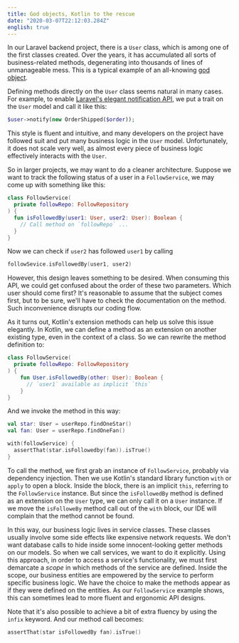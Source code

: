 ```yaml
---
title: God objects, Kotlin to the rescue
date: "2020-03-07T22:12:03.284Z"
english: true
---
```


In our Laravel backend project, there is a `User` class, which is among one of the first classes created. Over the years, it has accumulated all sorts of business-related methods, degenerating into thousands of lines of unmanageable mess. This is a typical example of an all-knowing [god object](https://en.wikipedia.org/wiki/God_object).

Defining methods directly on the `User` class seems natural in many cases. For example, to enable [Laravel's elegant notification API](https://laravel.com/docs/5.8/notifications), we put a trait on the `User` model and call it like this:

```php
$user->notify(new OrderShipped($order));
```

This style is fluent and intuitive, and many developers on the project have followed suit and put many business logic in the `User` model. Unfortunately, it does not scale very well, as almost every piece of business logic effectively interacts with the `User`.

So in larger projects, we may want to do a cleaner architecture. Suppose we want to track the following status of a user in a `FollowService`, we may come up with something like this:

```kotlin
class FollowService(
  private followRepo: FollowRepository
) {
  fun isFollowedBy(user1: User, user2: User): Boolean {
    // Call method on `followRepo` ...
  }
}
```

Now we can check if `user2` has followed `user1` by calling

```kotlin
followSevice.isFollowedBy(user1, user2)
```

However, this design leaves something to be desired. When consuming this API, we could get confused about the order of these two parameters. Which user should come first? It's reasonable to assume that the subject comes first, but to be sure, we'll have to check the documentation on the method. Such inconvenience disrupts our coding flow.

As it turns out, Kotlin's extension methods can help us solve this issue elegantly. In Kotlin, we can define a method as an extension on another existing type, even in the context of a class. So we can rewrite the method definition to:

```kotlin
class FollowService(
  private followRepo: FollowRepository
) {
    fun User.isFollowedBy(other: User): Boolean {
      // `user1` available as implicit `this`
    }
}
```

And we invoke the method in this way:

```kotlin
val star: User = userRepo.findOneStar()
val fan: User = userRepo.findOneFan()

with(followService) {
  assertThat(star.isFollowedby(fan)).isTrue()
}
```

To call the method, we first grab an instance of `FollowService`, probably via dependency injection. Then we use Kotlin's standard library function `with` or `apply` to open a block. Inside the block, there is an implicit `this`, referring to the `FollowService` instance. But since the `isFollowedBy` method is defined as an extension on the `User` type, we can only call it on a `User` instance. If we move the `isFolloweBy` method call out of the `with` block, our IDE will complain that the method cannot be found.

In this way, our business logic lives in service classes. These classes usually involve some side effects like expensive network requests. We don't want database calls to hide inside some innocent-looking getter methods on our models. So when we call services, we want to do it explicitly. Using this approach, in order to access a service's functionality, we must first demarcate a _scope_ in which methods of the service are defined. Inside the scope, our business entities are empowered by the service to perform specific business logic. We have the choice to make the methods appear as if they were defined on the entities. As our `FollowService` example shows, this can sometimes lead to more fluent and ergonomic API designs.

Note that it's also possible to achieve a bit of extra fluency by using the `infix` keyword. And our method call becomes:

```kotlin
assertThat(star isFollowedBy fan).isTrue()
```
